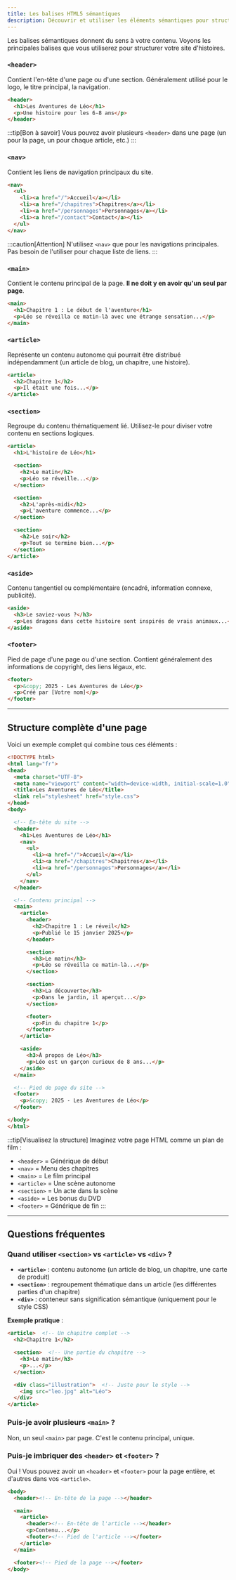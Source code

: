 ```yaml
---
title: Les balises HTML5 sémantiques
description: Découvrir et utiliser les éléments sémantiques pour structurer vos pages
---
```



Les balises sémantiques donnent du sens à votre contenu. Voyons les principales balises que vous utiliserez pour structurer votre site d'histoires.

### `<header>`

Contient l'en-tête d'une page ou d'une section. Généralement utilisé pour le logo, le titre principal, la navigation.

```html
<header>
  <h1>Les Aventures de Léo</h1>
  <p>Une histoire pour les 6-8 ans</p>
</header>
```

:::tip[Bon à savoir]
Vous pouvez avoir plusieurs `<header>` dans une page (un pour la page, un pour chaque article, etc.)
:::

### `<nav>`

Contient les liens de navigation principaux du site.

```html
<nav>
  <ul>
    <li><a href="/">Accueil</a></li>
    <li><a href="/chapitres">Chapitres</a></li>
    <li><a href="/personnages">Personnages</a></li>
    <li><a href="/contact">Contact</a></li>
  </ul>
</nav>
```

:::caution[Attention]
N'utilisez `<nav>` que pour les navigations principales. Pas besoin de l'utiliser pour chaque liste de liens.
:::

### `<main>`

Contient le contenu principal de la page. **Il ne doit y en avoir qu'un seul par page**.

```html
<main>
  <h1>Chapitre 1 : Le début de l'aventure</h1>
  <p>Léo se réveilla ce matin-là avec une étrange sensation...</p>
</main>
```

### `<article>`

Représente un contenu autonome qui pourrait être distribué indépendamment (un article de blog, un chapitre, une histoire).

```html
<article>
  <h2>Chapitre 1</h2>
  <p>Il était une fois...</p>
</article>
```

### `<section>`

Regroupe du contenu thématiquement lié. Utilisez-le pour diviser votre contenu en sections logiques.

```html
<article>
  <h1>L'histoire de Léo</h1>

  <section>
    <h2>Le matin</h2>
    <p>Léo se réveille...</p>
  </section>

  <section>
    <h2>L'après-midi</h2>
    <p>L'aventure commence...</p>
  </section>

  <section>
    <h2>Le soir</h2>
    <p>Tout se termine bien...</p>
  </section>
</article>
```

### `<aside>`

Contenu tangentiel ou complémentaire (encadré, information connexe, publicité).

```html
<aside>
  <h3>Le saviez-vous ?</h3>
  <p>Les dragons dans cette histoire sont inspirés de vrais animaux...</p>
</aside>
```

### `<footer>`

Pied de page d'une page ou d'une section. Contient généralement des informations de copyright, des liens légaux, etc.

```html
<footer>
  <p>&copy; 2025 - Les Aventures de Léo</p>
  <p>Créé par [Votre nom]</p>
</footer>
```

---

## Structure complète d'une page

Voici un exemple complet qui combine tous ces éléments :

```html
<!DOCTYPE html>
<html lang="fr">
<head>
  <meta charset="UTF-8">
  <meta name="viewport" content="width=device-width, initial-scale=1.0">
  <title>Les Aventures de Léo</title>
  <link rel="stylesheet" href="style.css">
</head>
<body>

  <!-- En-tête du site -->
  <header>
    <h1>Les Aventures de Léo</h1>
    <nav>
      <ul>
        <li><a href="/">Accueil</a></li>
        <li><a href="/chapitres">Chapitres</a></li>
        <li><a href="/personnages">Personnages</a></li>
      </ul>
    </nav>
  </header>

  <!-- Contenu principal -->
  <main>
    <article>
      <header>
        <h2>Chapitre 1 : Le réveil</h2>
        <p>Publié le 15 janvier 2025</p>
      </header>

      <section>
        <h3>Le matin</h3>
        <p>Léo se réveilla ce matin-là...</p>
      </section>

      <section>
        <h3>La découverte</h3>
        <p>Dans le jardin, il aperçut...</p>
      </section>

      <footer>
        <p>Fin du chapitre 1</p>
      </footer>
    </article>

    <aside>
      <h3>À propos de Léo</h3>
      <p>Léo est un garçon curieux de 8 ans...</p>
    </aside>
  </main>

  <!-- Pied de page du site -->
  <footer>
    <p>&copy; 2025 - Les Aventures de Léo</p>
  </footer>

</body>
</html>
```

:::tip[Visualisez la structure]
Imaginez votre page HTML comme un plan de film :
- `<header>` = Générique de début
- `<nav>` = Menu des chapitres
- `<main>` = Le film principal
- `<article>` = Une scène autonome
- `<section>` = Un acte dans la scène
- `<aside>` = Les bonus du DVD
- `<footer>` = Générique de fin
:::

---

## Questions fréquentes

### Quand utiliser `<section>` vs `<article>` vs `<div>` ?

- **`<article>`** : contenu autonome (un article de blog, un chapitre, une carte de produit)
- **`<section>`** : regroupement thématique dans un article (les différentes parties d'un chapitre)
- **`<div>`** : conteneur sans signification sémantique (uniquement pour le style CSS)

**Exemple pratique** :
```html
<article>  <!-- Un chapitre complet -->
  <h2>Chapitre 1</h2>

  <section>  <!-- Une partie du chapitre -->
    <h3>Le matin</h3>
    <p>...</p>
  </section>

  <div class="illustration">  <!-- Juste pour le style -->
    <img src="leo.jpg" alt="Léo">
  </div>
</article>
```

### Puis-je avoir plusieurs `<main>` ?

Non, un seul `<main>` par page. C'est le contenu principal, unique.

### Puis-je imbriquer des `<header>` et `<footer>` ?

Oui ! Vous pouvez avoir un `<header>` et `<footer>` pour la page entière, et d'autres dans vos `<article>`.

```html
<body>
  <header><!-- En-tête de la page --></header>

  <main>
    <article>
      <header><!-- En-tête de l'article --></header>
      <p>Contenu...</p>
      <footer><!-- Pied de l'article --></footer>
    </article>
  </main>

  <footer><!-- Pied de la page --></footer>
</body>
```